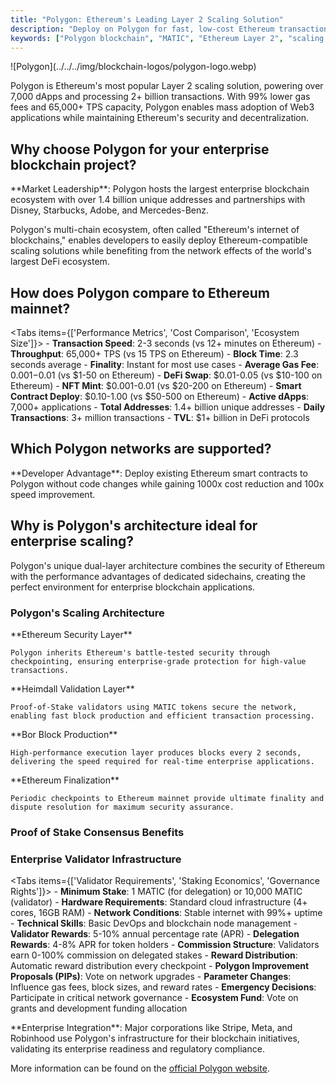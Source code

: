 ```yaml
---
title: "Polygon: Ethereum's Leading Layer 2 Scaling Solution"
description: "Deploy on Polygon for fast, low-cost Ethereum transactions. Compare Polygon's Proof of Stake architecture, developer ecosystem, and DeFi integrations for scaling Web3 applications."
keywords: ["Polygon blockchain", "MATIC", "Ethereum Layer 2", "scaling solution", "DeFi", "low gas fees", "proof of stake", "sidechains"]
---
```



<div className="flex items-start gap-6 mb-8">
  <div className="flex-shrink-0 w-16">
    ![Polygon](../../../img/blockchain-logos/polygon-logo.webp)
  </div>
  <div className="flex-1">
    <p className="text-lg mb-4">
      Polygon is Ethereum's most popular Layer 2 scaling solution, powering over 7,000 dApps and processing 2+ billion transactions. With 99% lower gas fees and 65,000+ TPS capacity, Polygon enables mass adoption of Web3 applications while maintaining Ethereum's security and decentralization.
    </p>
  </div>
</div>

## Why choose Polygon for your enterprise blockchain project?

<Cards>
  <Card title="Web3 Consumer Apps" description="Social platforms, gaming applications, and consumer-facing dApps requiring fast, cheap transactions for mainstream user adoption." />
  <Card title="Enterprise DeFi" description="Financial institutions building payment systems, lending platforms, and tokenization solutions with institutional-grade infrastructure." />
  <Card title="NFT Marketplaces" description="Creators and platforms launching NFT collections with affordable minting costs and instant trading experiences." />
  <Card title="Supply Chain Solutions" description="Enterprises tracking products, managing logistics, and ensuring transparency with cost-effective blockchain verification." />
</Cards>

<Callout type="info">
  **Market Leadership**: Polygon hosts the largest enterprise blockchain ecosystem with over 1.4 billion unique addresses and partnerships with Disney, Starbucks, Adobe, and Mercedes-Benz.
</Callout>

Polygon's multi-chain ecosystem, often called "Ethereum's internet of blockchains," enables developers to easily deploy Ethereum-compatible scaling solutions while benefiting from the network effects of the world's largest DeFi ecosystem.

## How does Polygon compare to Ethereum mainnet?

<Tabs items={['Performance Metrics', 'Cost Comparison', 'Ecosystem Size']}>
  <Tab value="Performance Metrics">
    - **Transaction Speed**: 2-3 seconds (vs 12+ minutes on Ethereum)
    - **Throughput**: 65,000+ TPS (vs 15 TPS on Ethereum)
    - **Block Time**: 2.3 seconds average
    - **Finality**: Instant for most use cases
  </Tab>
  <Tab value="Cost Comparison">
    - **Average Gas Fee**: $0.001-$0.01 (vs $1-50 on Ethereum)
    - **DeFi Swap**: $0.01-0.05 (vs $10-100 on Ethereum)
    - **NFT Mint**: $0.001-0.01 (vs $20-200 on Ethereum)
    - **Smart Contract Deploy**: $0.10-1.00 (vs $50-500 on Ethereum)
  </Tab>
  <Tab value="Ecosystem Size">
    - **Active dApps**: 7,000+ applications
    - **Total Addresses**: 1.4+ billion unique addresses
    - **Daily Transactions**: 3+ million transactions
    - **TVL**: $1+ billion in DeFi protocols
  </Tab>
</Tabs>

## Which Polygon networks are supported?

<Cards>
  <Card 
    title="Polygon Mainnet" 
    description="Production network with real MATIC for live applications. Benefits from Ethereum's security while delivering fast, cheap transactions for Web3 applications."
  />
  <Card 
    title="Amoy Testnet" 
    description="Development environment with free test MATIC for experimentation. Perfect for testing DeFi protocols, NFT platforms, and enterprise applications before mainnet deployment."
  />
</Cards>

<Callout type="tip">
  **Developer Advantage**: Deploy existing Ethereum smart contracts to Polygon without code changes while gaining 1000x cost reduction and 100x speed improvement.
</Callout>

## Why is Polygon's architecture ideal for enterprise scaling?

Polygon's unique dual-layer architecture combines the security of Ethereum with the performance advantages of dedicated sidechains, creating the perfect environment for enterprise blockchain applications.

### Polygon's Scaling Architecture

<Steps>
  <Step>
    **Ethereum Security Layer**
    
    Polygon inherits Ethereum's battle-tested security through checkpointing, ensuring enterprise-grade protection for high-value transactions.
  </Step>
  
  <Step>
    **Heimdall Validation Layer**
    
    Proof-of-Stake validators using MATIC tokens secure the network, enabling fast block production and efficient transaction processing.
  </Step>
  
  <Step>
    **Bor Block Production**
    
    High-performance execution layer produces blocks every 2 seconds, delivering the speed required for real-time enterprise applications.
  </Step>
  
  <Step>
    **Ethereum Finalization**
    
    Periodic checkpoints to Ethereum mainnet provide ultimate finality and dispute resolution for maximum security assurance.
  </Step>
</Steps>

### Proof of Stake Consensus Benefits

<Cards>
  <Card 
    title="Energy Efficiency" 
    description="99.9% more energy efficient than Proof of Work, supporting corporate ESG and sustainability initiatives."
  />
  <Card 
    title="Democratic Participation" 
    description="Any MATIC holder can participate in network security through staking, earning 5-10% annual rewards."
  />
  <Card 
    title="Economic Security" 
    description="Over $2 billion in staked MATIC secures the network, creating strong economic incentives for honest behavior."
  />
  <Card 
    title="Predictable Performance" 
    description="Consistent block times and transaction throughput enable reliable application performance and user experience."
  />
</Cards>

### Enterprise Validator Infrastructure

<Tabs items={['Validator Requirements', 'Staking Economics', 'Governance Rights']}>
  <Tab value="Validator Requirements">
    - **Minimum Stake**: 1 MATIC (for delegation) or 10,000 MATIC (validator)
    - **Hardware Requirements**: Standard cloud infrastructure (4+ cores, 16GB RAM)
    - **Network Conditions**: Stable internet with 99%+ uptime
    - **Technical Skills**: Basic DevOps and blockchain node management
  </Tab>
  <Tab value="Staking Economics">
    - **Validator Rewards**: 5-10% annual percentage rate (APR)
    - **Delegation Rewards**: 4-8% APR for token holders
    - **Commission Structure**: Validators earn 0-100% commission on delegated stakes
    - **Reward Distribution**: Automatic reward distribution every checkpoint
  </Tab>
  <Tab value="Governance Rights">
    - **Polygon Improvement Proposals (PIPs)**: Vote on network upgrades
    - **Parameter Changes**: Influence gas fees, block sizes, and reward rates
    - **Emergency Decisions**: Participate in critical network governance
    - **Ecosystem Fund**: Vote on grants and development funding allocation
  </Tab>
</Tabs>

<Callout type="info">
  **Enterprise Integration**: Major corporations like Stripe, Meta, and Robinhood use Polygon's infrastructure for their blockchain initiatives, validating its enterprise readiness and regulatory compliance.
</Callout>

More information can be found on the [official Polygon website](https://docs.polygon.technology/).
